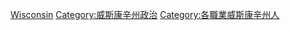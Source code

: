 [[Category:美國各州政治人物|Wisconsin]]
[[Category:威斯康辛州政治|Category:威斯康辛州政治]]
[[Category:各職業威斯康辛州人‎|Category:各職業威斯康辛州人‎]]